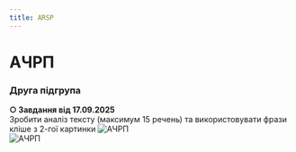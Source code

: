 ```yaml
---
title: ARSP
---
```


# АЧРП

### Друга підгрупа

**○ Завдання від 17.09.2025** \
Зробити аналіз тексту (максимум 15 речень) та використовувати фрази кліше з 2-гої картинки
![АЧРП](/img/arsp2_1.jpg) \
![АЧРП](/img/arsp2_2.jpg)
